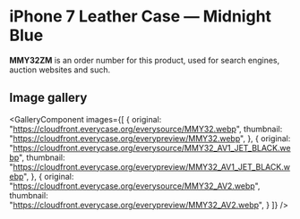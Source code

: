 
# iPhone 7 Leather Case — Midnight Blue

<Callout type='info' emoji='👉🏻'>**MMY32ZM** is an order number for this product, used for search engines, auction websites and such.</Callout>

## Image gallery

<GalleryComponent
    images={[
      {
        original: "https://cloudfront.everycase.org/everysource/MMY32.webp",
        thumbnail: "https://cloudfront.everycase.org/everypreview/MMY32.webp",
      },
      {
        original: "https://cloudfront.everycase.org/everysource/MMY32_AV1_JET_BLACK.webp",
        thumbnail: "https://cloudfront.everycase.org/everypreview/MMY32_AV1_JET_BLACK.webp",
      },
      {
        original: "https://cloudfront.everycase.org/everysource/MMY32_AV2.webp",
        thumbnail: "https://cloudfront.everycase.org/everypreview/MMY32_AV2.webp",
      }
    ]}
  />
